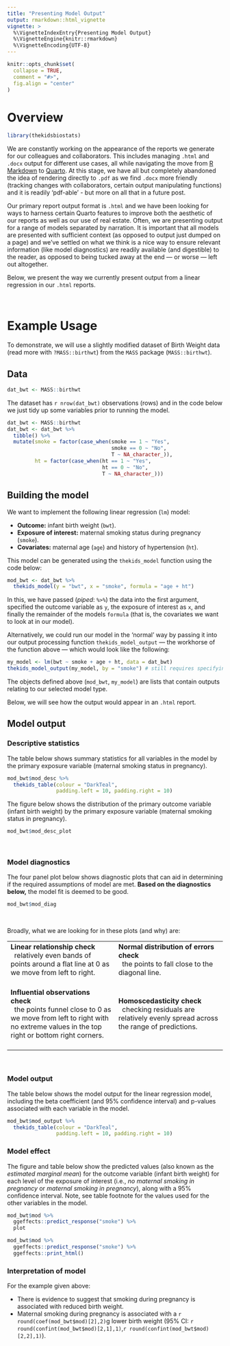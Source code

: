 ```yaml
---
title: "Presenting Model Output"
output: rmarkdown::html_vignette
vignette: >
  %\VignetteIndexEntry{Presenting Model Output}
  %\VignetteEngine{knitr::rmarkdown}
  %\VignetteEncoding{UTF-8}
---
```


```r
knitr::opts_chunk$set(
  collapse = TRUE,
  comment = "#>",
  fig.align = "center"
)
```

# Overview

```r
library(thekidsbiostats)
```

We are constantly working on the appearance of the reports we generate for our colleagues and collaborators. This includes managing `.html` and `.docx` output for different use cases, all while navigating the move from [R Markdown](https://rmarkdown.rstudio.com/) to [Quarto](https://quarto.org/). At this stage, we have all but completely abandoned the idea of rendering directly to `.pdf` as we find `.docx` more friendly (tracking changes with collaborators, certain output manipulating functions) and it is readily 'pdf-able' - but more on all that in a future post.

Our primary report output format is `.html` and we have been looking for ways to harness certain Quarto features to improve both the aesthetic of our reports as well as our use of real estate. Often, we are presenting output for a range of models separated by narration. It is important that all models are presented with sufficient context (as opposed to output just dumped on a page) and we've settled on what we think is a nice way to ensure relevant information (like model diagnostics) are readily available (and digestible) to the reader, as opposed to being tucked away at the end --- or worse --- left out altogether.

Below, we present the way we currently present output from a linear regression in our `.html` reports.

<br>

# Example Usage

To demonstrate, we will use a slightly modified dataset of Birth Weight data (read more with `?MASS::birthwt`) from the `MASS` package (`MASS::birthwt`).

## Data

```r
dat_bwt <- MASS::birthwt
```


The dataset has `r nrow(dat_bwt)` observations (rows) and in the code below we just tidy up some variables prior to running the model.

```r
dat_bwt <- MASS::birthwt
dat_bwt <- dat_bwt %>% 
  tibble() %>% 
  mutate(smoke = factor(case_when(smoke == 1 ~ "Yes",
                                  smoke == 0 ~ "No",
                                  T ~ NA_character_)),
         ht = factor(case_when(ht == 1 ~ "Yes",
                               ht == 0 ~ "No",
                               T ~ NA_character_)))
```


## Building the model
We want to implement the following linear regression (`lm`) model:

+ **Outcome:** infant birth weight (`bwt`).
+ **Exposure of interest:** maternal smoking status during pregnancy (`smoke`).
+ **Covariates:** maternal age (`age`) and history of hypertension (`ht`).

This model can be generated using the `thekids_model` function using the code below:

```r
mod_bwt <- dat_bwt %>% 
  thekids_model(y = "bwt", x = "smoke", formula = "age + ht")
```

In this, we have passed (*piped*: `%>%`) the data into the first argument, specified the outcome variable as `y`, the exposure of interest as `x`, and finally the remainder of the models `formula` (that is, the covariates we want to look at in our model).

Alternatively, we could run our model in the 'normal' way by passing it into our output processing function `thekids_model_output` --- the workhorse of the function above --- which would look like the following:

```r
my_model <- lm(bwt ~ smoke + age + ht, data = dat_bwt)
thekids_model_output(my_model, by = "smoke") # still requires specifying the exposure of interest
```

The objects defined above (`mod_bwt`, `my_model`) are lists that contain outputs relating to our selected model type.

Below, we will see how the output would appear in an `.html` report.

## Model output

### Descriptive statistics

The table below shows summary statistics for all variables in the model by the primary exposure variable (maternal smoking status in pregnancy).

```r
mod_bwt$mod_desc %>% 
  thekids_table(colour = "DarkTeal",
                padding.left = 10, padding.right = 10)
```

The figure below shows the distribution of the primary outcome variable (infant birth weight) by the primary exposure variable (maternal smoking status in pregnancy).

```r
mod_bwt$mod_desc_plot
```

<br>

### Model diagnostics

The four panel plot below shows diagnostic plots that can aid in determining if the required assumptions of model are met. **Based on the diagnostics below,** the model fit is deemed to be good.

```r
mod_bwt$mod_diag
```

<br>

Broadly, what we are looking for in these plots (and why) are:

|   |   |
|---|---|
| **Linear relationship check** <br> &nbsp; relatively even bands of points around a flat line at 0 as we move from left to right. <br><br> | **Normal distribution of errors check** <br> &nbsp; the points to fall close to the diagonal line. <br><br> |
| **Influential observations check** <br> &nbsp; the points funnel close to 0 as we move from left to right with no extreme values in the top right or bottom right corners. <br><br> | **Homoscedasticity check** <br> &nbsp; checking residuals are relatively evenly spread across the range of predictions. <br><br> |

<br>

### Model output

The table below shows the model output for the linear regression model, including the beta coefficient (and 95% confidence interval) and p-values associated with each variable in the model.

```r
mod_bwt$mod_output %>% 
  thekids_table(colour = "DarkTeal",
                padding.left = 10, padding.right = 10)
```

### Model effect

The figure and table below show the predicted values (also known as the *estimated marginal mean*) for the outcome variable (infant birth weight) for each level of the exposure of interest (i.e., *no maternal smoking in pregnancy* or *maternal smoking in pregnancy*), along with a 95% confidence interval. Note, see table footnote for the values used for the other variables in the model.

```r
mod_bwt$mod %>% 
  ggeffects::predict_response("smoke") %>% 
  plot
```

```r
mod_bwt$mod %>% 
  ggeffects::predict_response("smoke") %>% 
  ggeffects::print_html()
```

### Interpretation of model
For the example given above:

-   There is evidence to suggest that smoking during pregnancy is associated with reduced birth weight.
-   Maternal smoking during pregnancy is associated with a `r round(coef(mod_bwt$mod)[2],2)`g lower birth weight (95% CI: `r round(confint(mod_bwt$mod)[2,1],1)`,`r round(confint(mod_bwt$mod)[2,2],1)`).
